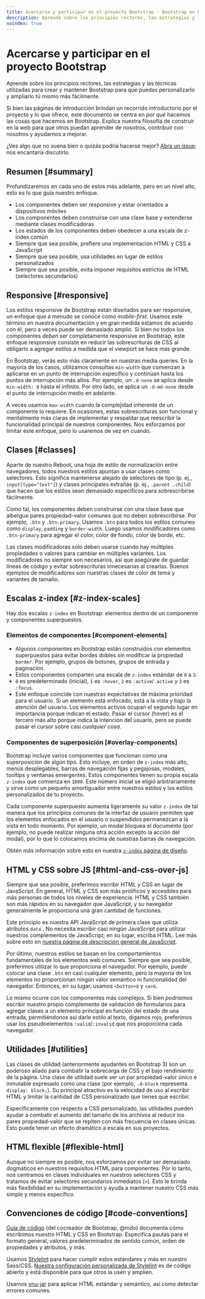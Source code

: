 ```yaml
---
title: Acercarse y participar en el proyecto Bootstrap · Bootstrap en Español v5.3
description: Aprende sobre los principios rectores, las estrategias y las técnicas utilizadas para crear y mantener Bootstrap para que puedas personalizarlo y ampliarlo tú mismo más fácilmente.
noindex: true
---
```


# Acercarse y participar en el proyecto Bootstrap

Aprende sobre los principios rectores, las estrategias y las técnicas utilizadas para crear y mantener Bootstrap para que puedas personalizarlo y ampliarlo tú mismo más fácilmente.

<MainBanner />

Si bien las páginas de introducción brindan un recorrido introductorio por el proyecto y lo que ofrece, este documento se centra en _por qué_ hacemos las cosas que hacemos en Bootstrap. Explica nuestra filosofía de construir en la web para que otros puedan aprender de nosotros, contribuir con nosotros y ayudarnos a mejorar.

¿Ves algo que no suena bien o quizás podría hacerse mejor? [Abra un issue](https://github.com/twbs/bootstrap/issues/new/choose); nos encantaría discutirlo.

Resumen [#summary]
-------------------

Profundizaremos en cada uno de estos más adelante, pero en un nivel alto, esto es lo que guía nuestro enfoque.

* Los componentes deben ser responsive y estar orientados a dispositivos móviles
* Los componentes deben construirse con una clase base y extenderse mediante clases modificadoras
* Los estados de los componentes deben obedecer a una escala de z-index común
* Siempre que sea posible, prefiere una implementación HTML y CSS a JavaScript
* Siempre que sea posible, usa utilidades en lugar de estilos personalizados
* Siempre que sea posible, evita imponer requisitos estrictos de HTML (selectores secundarios)

Responsive [#responsive]
-------------------------

Los estilos responsive de Bootstrap están diseñados para ser responsive, un enfoque que a menudo se conoce como _mobile-first_. Usamos este término en nuestra documentación y en gran medida estamos de acuerdo con él, pero a veces puede ser demasiado amplio. Si bien no todos los componentes _deben_ ser completamente responsive en Bootstrap, este enfoque responsive consiste en reducir las sobrescrituras de CSS al obligarlo a agregar estilos a medida que el viewport se hace más grande.

En Bootstrap, verás esto más claramente en nuestras media queries. En la mayoría de los casos, utilizamos consultas `min-width` que comienzan a aplicarse en un punto de interrupción específico y continúan hasta los puntos de interrupción más altos. Por ejemplo, un `.d-none` se aplica desde `min-width: 0` hasta el infinito. Por otro lado, se aplica un `.d-md-none` desde el punto de interrupción medio en adelante.

A veces usamos `max-width` cuando la complejidad inherente de un componente lo requiere. En ocasiones, estas sobrescrituras son funcional y mentalmente más claras de implementar y respaldar que reescribir la funcionalidad principal de nuestros componentes. Nos esforzamos por limitar este enfoque, pero lo usaremos de vez en cuando.

Clases [#classes]
------------------

Aparte de nuestro Reboot, una hoja de estilo de normalización entre navegadores, todos nuestros estilos apuntan a usar clases como selectores. Esto significa mantenerse alejado de selectores de tipo (p. ej., `input[type="text"]`) y clases principales extrañas (p. ej., `.parent .child`) que hacen que los estilos sean demasiado específicos para sobrescribirse fácilmente.

Como tal, los componentes deben construirse con una clase base que albergue pares propiedad-valor comunes que no deben sobrescribirse. Por ejemplo, `.btn` y `.btn-primary`. Usamos `.btn` para todos los estilos comunes como `display`, `padding` y `border-width`. Luego usamos modificadores como `.btn-primary` para agregar el color, color de fondo, color de borde, etc.

Las clases modificadoras solo deben usarse cuando hay múltiples propiedades o valores para cambiar en múltiples variantes. Los modificadores no siempre son necesarios, así que asegúrate de guardar líneas de código y evitar sobrescrituras innecesarias al crearlas. Buenos ejemplos de modificadores son nuestras clases de color de tema y variantes de tamaño.

Escalas z-index [#z-index-scales]
----------------------------------

Hay dos escalas `z-index` en Bootstrap: elementos dentro de un componente y componentes superpuestos.

### Elementos de componentes [#component-elements]

* Algunos componentes en Bootstrap están construidos con elementos superpuestos para evitar bordes dobles sin modificar la propiedad `border`. Por ejemplo, grupos de botones, grupos de entrada y paginación.
* Estos componentes comparten una escala de `z-index` estándar de `0` a `3`.
* `0` es predeterminado (inicial), `1` es `:hover`, `2` es `:active`/`.active` y `3` es `:focus`.
* Este enfoque coincide con nuestras expectativas de máxima prioridad para el usuario. Si un elemento está enfocado, está a la vista y bajo la atención del usuario. Los elementos activos ocupan el segundo lugar en importancia porque indican el estado. Pasar el cursor (hover) es el tercero más alto porque indica la intención del usuario, pero se puede pasar el cursor sobre casi _cualquier cosa_.

### Componentes de superposición [#overlay-components]

Bootstrap incluye varios componentes que funcionan como una superposición de algún tipo. Esto incluye, en orden de `z-index` más alto, menús desplegables, barras de navegación fijas y pegajosas, modales, tooltips y ventanas emergentes. Estos componentes tienen su propia escala `z-index` que comienza en `1000`. Este número inicial se eligió arbitrariamente y sirve como un pequeño amortiguador entre nuestros estilos y los estilos personalizados de tu proyecto.

Cada componente superpuesto aumenta ligeramente su valor `z-index` de tal manera que los principios comunes de la interfaz de usuario permiten que los elementos enfocados en el usuario o suspendidos permanezcan a la vista en todo momento. Por ejemplo, un modal bloquea el documento (por ejemplo, no puede realizar ninguna otra acción excepto la acción del modal), por lo que lo colocamos encima de nuestras barras de navegación.

Obtén más información sobre esto en nuestra [`z-index` página de diseño](/bootstrap/5.3/layout/z-index).

HTML y CSS sobre JS [#html-and-css-over-js]
--------------------------------------------

Siempre que sea posible, preferimos escribir HTML y CSS en lugar de JavaScript. En general, HTML y CSS son más prolíficos y accesibles para más personas de todos los niveles de experiencia. HTML y CSS también son más rápidos en su navegador que JavaScript, y su navegador generalmente le proporciona una gran cantidad de funciones.

Este principio es nuestra API JavaScript de primera clase que utiliza atributos `data` . No necesita escribir casi ningún JavaScript para utilizar nuestros complementos de JavaScript; en su lugar, escriba HTML. Lee más sobre esto en [nuestra página de descripción general de JavaScript](/bootstrap/5.3/getting-started/javascript/#data-attributes).

Por último, nuestros estilos se basan en los comportamientos fundamentales de los elementos web comunes. Siempre que sea posible, preferimos utilizar lo que proporciona el navegador. Por ejemplo, puede colocar una clase `.btn` en casi cualquier elemento, pero la mayoría de los elementos no proporcionan ningún valor semántico ni funcionalidad del navegador. Entonces, en su lugar, usamos `<button>`s y `<a>`s.

Lo mismo ocurre con los componentes más complejos. Si bien _podríamos_ escribir nuestro propio complemento de validación de formularios para agregar clases a un elemento principal en función del estado de una entrada, permitiéndonos así darle estilo al texto, digamos rojo, preferimos usar los pseudoelementos `:valid`/`:invalid` que nos proporciona cada navegador.

Utilidades [#utilities]
------------------------

Las clases de utilidad (anteriormente ayudantes en Bootstrap 3) son un poderoso aliado para combatir la sobrecarga de CSS y el bajo rendimiento de la página. Una clase de utilidad suele ser un par propiedad-valor único e inmutable expresado como una clase (por ejemplo, `.d-block` representa `display: block;`). Su principal atractivo es la velocidad de uso al escribir HTML y limitar la cantidad de CSS personalizado que tienes que escribir.

Específicamente con respecto a CSS personalizado, las utilidades pueden ayudar a combatir el aumento del tamaño de los archivos al reducir los pares propiedad-valor que se repiten con más frecuencia en clases únicas. Esto puede tener un efecto dramático a escala en sus proyectos.

<ContentSuggestion />

HTML flexible [#flexible-html]
-------------------------------

Aunque no siempre es posible, nos esforzamos por evitar ser demasiado dogmáticos en nuestros requisitos HTML para componentes. Por lo tanto, nos centramos en clases individuales en nuestros selectores CSS y tratamos de evitar selectores secundarios inmediatos (`>`). Esto le brinda más flexibilidad en su implementación y ayuda a mantener nuestro CSS más simple y menos específico.

Convenciones de código [#code-conventions]
-------------------------------------------

[Guía de código](https://codeguide.co) (del cocreador de Bootstrap, @mdo) documenta cómo escribimos nuestro HTML y CSS en Bootstrap. Especifica pautas para el formato general, valores predeterminados de sentido común, orden de propiedades y atributos, y más.

Usamos [Stylelint](https://stylelint.io) para hacer cumplir estos estándares y más en nuestro Sass/CSS. [Nuestra configuración personalizada de Stylelint](https://github.com/twbs/stylelint-config-twbs-bootstrap) es de código abierto y está disponible para que otros la usen y amplíen.

Usamos [vnu-jar](https://www.npmjs.com/package/vnu-jar) para aplicar HTML estándar y semántico, así como detectar errores comunes.
